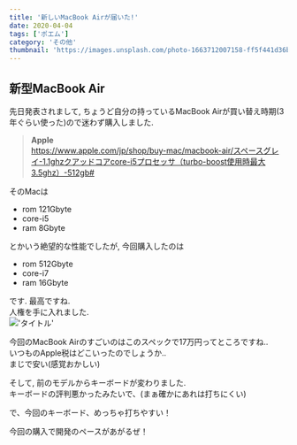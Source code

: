 ```yaml
---
title: '新しいMacBook Airが届いた!'
date: 2020-04-04
tags: ['ポエム']
category: 'その他'
thumbnail: 'https://images.unsplash.com/photo-1663712007158-ff5f441d36b8?crop=entropy&cs=tinysrgb&fit=max&fm=jpg&ixid=MnwzNzQ1NzR8MHwxfHJhbmRvbXx8fHx8fHx8fDE2NjY1Mjk3MzE&ixlib=rb-4.0.3&q=80&w=1080'
---
```


## 新型MacBook Air

先日発表されまして, ちょうど自分の持っているMacBook Airが買い替え時期(3年ぐらい使った)ので迷わず購入しました.

> **Apple**\
> https://www.apple.com/jp/shop/buy-mac/macbook-air/スペースグレイ-1.1ghzクアッドコアcore-i5プロセッサ（turbo-boost使用時最大3.5ghz）-512gb#

そのMacは

- rom 121Gbyte
- core-i5
- ram 8Gbyte

とかいう絶望的な性能でしたが, 今回購入したのは

- rom 512Gbyte
- core-i7
- ram 16Gbyte

です. 最高ですね.\
人権を手に入れました.\
!['タイトル'](https://i.gyazo.com/f7fc6aebb02472c5c67a72b7eccc3a94.png)

今回のMacBook Airのすごいのはこのスペックで17万円ってところですね..\
いつものApple税はどこいったのでしょうか..\
まじで安い(感覚おかしい)

そして, 前のモデルからキーボードが変わりました.\
キーボードの評判悪かったみたいで、(まぁ確かにあれは打ちにくい)

で、今回のキーボード、めっちゃ打ちやすい！

今回の購入で開発のペースがあがるぜ！
